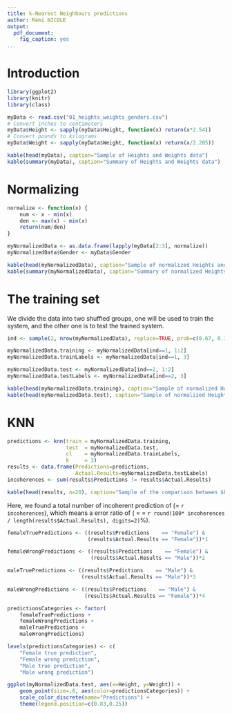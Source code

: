 ```yaml
---
title: k-Nearest Neighbours predictions
author: Rémi NICOLE
output:
  pdf_document:
    fig_caption: yes
...
```


Introduction
============

```r
library(ggplot2)
library(knitr)
library(class)
```

```r
myData <- read.csv("01_heights_weights_genders.csv")
# Convert inches to centimeters
myData$Height <- sapply(myData$Height, function(x) return(x*2.54))
# Convert pounds to kilograms
myData$Weight <- sapply(myData$Weight, function(x) return(x/2.205))
```

```r
kable(head(myData), caption="Sample of Heights and Weights data")
kable(summary(myData), caption="Summary of Heights and Weights data")
```

Normalizing
===========

```r
normalize <- function(x) {
	num <- x - min(x)
	den <- max(x) - min(x)
	return(num/den)
}
```

```r
myNormalizedData <- as.data.frame(lapply(myData[2:3], normalize))
myNormalizedData$Gender <- myData$Gender
```

```r
kable(head(myNormalizedData), caption="Sample of normalized Heights and Weights data")
kable(summary(myNormalizedData), caption="Summary of normalized Heights and Weights data")
```

The training set
================

We divide the data into two shuffled groups, one will be used to train the
system, and the other one is to test the trained system.

```r
ind <- sample(2, nrow(myNormalizedData), replace=TRUE, prob=c(0.67, 0.33))

myNormalizedData.training <- myNormalizedData[ind==1, 1:2]
myNormalizedData.trainLabels <- myNormalizedData[ind==1, 3]

myNormalizedData.test <- myNormalizedData[ind==2, 1:2]
myNormalizedData.testLabels <- myNormalizedData[ind==2, 3]
```

```r
kable(head(myNormalizedData.training), caption="Sample of normalized Heights and Weights from the training data")
kable(head(myNormalizedData.test), caption="Sample of normalized Heights and Weights from the test data")
```

KNN
===

```r
predictions <- knn(train = myNormalizedData.training,
                   test  = myNormalizedData.test,
                   cl    = myNormalizedData.trainLabels,
                   k     = 3)
results <- data.frame(Predictions=predictions,
                      Actual.Results=myNormalizedData.testLabels)
incoherences <- sum(results$Predictions != results$Actual.Results)
```

```r
kable(head(results, n=20), caption="Sample of the comparison between $knn$'s predictions and the actuel results")
```

Here, we found a total number of incoherent prediction of
\(\Delta = `r incoherences`\), which means a error ratio of
\(\dfrac{\Delta}{n} = \dfrac{`r incoherences`}{`r length(results$Actual.Results)`} = `r round(100* incoherences / length(results$Actual.Results), digits=2)`\%\).

```r
femaleTruePredictions <- ((results$Predictions    == "Female") &
                          (results$Actual.Results == "Female"))*1

femaleWrongPredictions <- ((results$Predictions    == "Female") &
                           (results$Actual.Results == "Male"))*2

maleTruePredictions <- ((results$Predictions    == "Male") &
                        (results$Actual.Results == "Male"))*3

maleWrongPredictions <- ((results$Predictions    == "Male") &
                         (results$Actual.Results == "Female"))*4

predictionsCategories <- factor(
	femaleTruePredictions +
	femaleWrongPredictions +
	maleTruePredictions +
	maleWrongPredictions)

levels(predictionsCategories) <- c(
	"Female true prediction",
	"Female wrong prediction",
	"Male true prediction",
	"Male wrong prediction")

ggplot(myNormalizedData.test, aes(x=Height, y=Weight)) +
	geom_point(size=.8, aes(color=predictionsCategories)) +
	scale_color_discrete(name="Predictions") +
	theme(legend.position=c(0.83,0.25))
```
